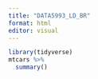 ```yaml
---
title: "DATA5993_LD_BR"
format: html
editor: visual
---
```


```r
library(tidyverse)
mtcars %>%
  summary()

```
